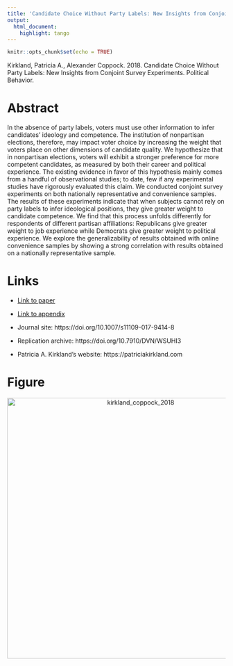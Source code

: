 ```yaml
---
title: 'Candidate Choice Without Party Labels: New Insights from Conjoint Survey Experiments'
output:
  html_document:
    highlight: tango
---
```


```r
knitr::opts_chunk$set(echo = TRUE)
```

Kirkland, Patricia A., Alexander Coppock. 2018. Candidate Choice Without Party Labels: New Insights from Conjoint Survey Experiments. Political Behavior.

# Abstract
In the absence of party labels, voters must use other information to infer candidates’ ideology and competence. The institution of nonpartisan elections, therefore, may impact voter choice by increasing the weight that voters place on other dimensions of candidate quality. We hypothesize that in nonpartisan elections, voters will exhibit a stronger preference for more competent candidates, as measured by both their career and political experience. The existing evidence in favor of this hypothesis mainly comes from a handful of observational studies; to date, few if any experimental studies have rigorously evaluated this claim. We conducted conjoint survey experiments on both nationally representative and convenience samples. The results of these experiments indicate that when subjects cannot rely on party labels to infer ideological positions, they give greater weight to candidate competence. We find that this process unfolds differently for respondents of different partisan affiliations: Republicans give greater weight to job experience while Democrats give greater weight to political experience. We explore the generalizability of results obtained with online convenience samples by showing a strong correlation with results obtained on a nationally representative sample.

# Links
 - <a href='kirkland_coppock_2018.pdf'>Link to paper</a>
 - <a href='kirkland_coppock_2018_appendix.pdf'>Link to appendix</a>
 - Journal site: https://doi.org/10.1007/s11109-017-9414-8 
 - Replication archive: https://doi.org/10.7910/DVN/WSUHI3 

- Patricia A. Kirkland's website: https://patriciakirkland.com

# Figure
<center><img src="display_figures/kirkland_coppock_2018_display.png" alt="kirkland_coppock_2018" width="600"></center>